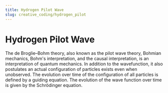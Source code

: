 ```yaml
---
title: Hydrogen Pilot Wave
slug: creative_coding/hydrogen_pilot
---
```



# Hydrogen Pilot Wave

<Suspense>
  <Preview />
</Suspense>

The de Broglie–Bohm theory, also known as the pilot wave theory, Bohmian mechanics, Bohm's interpretation, and the causal interpretation, is an interpretation of quantum mechanics. In addition to the wavefunction, it also postulates an actual configuration of particles exists even when unobserved. The evolution over time of the configuration of all particles is defined by a guiding equation. The evolution of the wave function over time is given by the Schrödinger equation.
